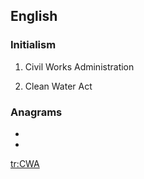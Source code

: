 {{also|cwa}}
==English==
{{wikipedia}}

===Initialism===
{{rfc-header|Initialism}}
{{head|en|initialism}}
# {{lb|en|US}} Civil Works Administration
# {{lb|en|US}} Clean Water Act

===Anagrams===
* {{l|en|caw}}
* {{l|en|WAC}}

[[tr:CWA]]